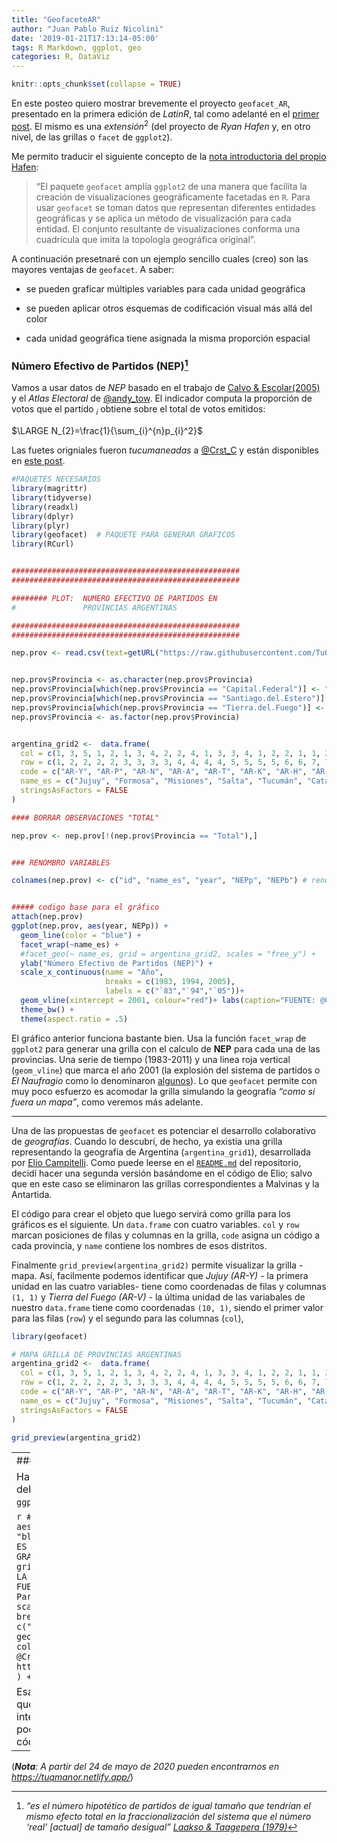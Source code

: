 ```yaml
---
title: "GeofaceteAR"
author: "Juan Pablo Ruiz Nicolini"
date: '2019-01-21T17:13:14-05:00'
tags: R Markdown, ggplot, geo
categories: R, DataViz
---
```


```r
knitr::opts_chunk$set(collapse = TRUE)
```

En este posteo quiero mostrar brevemente el proyecto `geofacet_AR`, presentado en la primera edición de _*LatinR*_, tal como adelanté en el [primer post](https://tuqmano.github.io/2018/01/17/bienvenidos-a-tuqmanor/). El mismo es una $extensión^2$ (del proyecto de _Ryan Hafen_ y, en otro nivel, de las grillas o `facet` de `ggplot2`). 

Me permito traducir el siguiente concepto de la [nota introductoria del propio Hafen](https://ryanhafen.com/blog/geofacet/): 

> "El paquete `geofacet` amplía `ggplot2` de una manera que facilita la creación de visualizaciones geográficamente facetadas en `R`. Para usar `geofacet` se toman datos que representan diferentes entidades geográficas y se aplica un método de visualización para cada entidad. El conjunto resultante de visualizaciones conforma una cuadrícula que imita la topología geográfica original".

A continuación presetnaré con un ejemplo sencillo cuales (creo) son las mayores ventajas de `geofacet`. A saber:

* se pueden graficar múltiples variables para cada unidad geográfica

* se pueden aplicar otros esquemas de codificación visual más allá del color 

* cada unidad geográfica tiene asignada la misma proporción espacial



### Número Efectivo de Partidos (NEP)[^1]

Vamos a usar datos de *NEP*  basado en el trabajo de [Calvo & Escolar(2005)](http://gvptsites.umd.edu/calvo/calvo-escolar-final-completo-Mayo-30.05.pdf) y el *Atlas Electoral* de [\@andy_tow](http://twitter.com/andy_tow). El indicador computa la proporción de votos que el partido $_i$ obtiene sobre el total de votos emitidos:

$\LARGE N_{2}=\frac{1}{\sum_{i}^{n}p_{i}^2}$

Las fuetes origniales fueron *tucumaneadas* a [\@Crst_C](http://twitter.com/Crst_C/) y están disponibles en [este post](http://observablesyhechos.blogspot.com/2014/08/numero-efectivo-de-partidos-en.html).

[^1]: *"es el número hipotético de partidos de igual tamaño que tendrían el mismo efecto total en la fraccionalización del sistema que el número 'real' [actual] de tamaño desigual"* [_Laakso & Taagepera (1979)_](https://en.wikipedia.org/wiki/Effective_number_of_parties)  

```r

#PAQUETES NECESARIOS
library(magrittr)
library(tidyverse)
library(readxl)
library(dplyr)
library(plyr)
library(geofacet)  # PAQUETE PARA GENERAR GRAFICOS
library(RCurl)


###################################################
###################################################

######## PLOT:  NUMERO EFECTIVO DE PARTIDOS EN 
#               PROVINCIAS ARGENTINAS

###################################################
###################################################

nep.prov <- read.csv(text=getURL("https://raw.githubusercontent.com/TuQmano/geofacet_ARG/master/ARGENTINA/ENP_f.csv"),header=T)


nep.prov$Provincia <- as.character(nep.prov$Provincia)
nep.prov$Provincia[which(nep.prov$Provincia == "Capital.Federal")] <- "C.A.B.A."
nep.prov$Provincia[which(nep.prov$Provincia == "Santiago.del.Estero")] <- "S.del.Estero"
nep.prov$Provincia[which(nep.prov$Provincia == "Tierra.del.Fuego")] <- "T.del.Fuego"
nep.prov$Provincia <- as.factor(nep.prov$Provincia)


argentina_grid2 <-  data.frame(
  col = c(1, 3, 5, 1, 2, 1, 3, 4, 2, 2, 4, 1, 3, 3, 4, 1, 2, 2, 1, 1, 2, 1, 1, 1),
  row = c(1, 2, 2, 2, 2, 3, 3, 3, 3, 4, 4, 4, 4, 5, 5, 5, 5, 6, 6, 7, 7, 8, 9, 10),
  code = c("AR-Y", "AR-P", "AR-N", "AR-A", "AR-T", "AR-K", "AR-H", "AR-W", "AR-G", "AR-X", "AR-E", "AR-F", "AR-S", "AR-B", "AR-C", "AR-J", "AR-D", "AR-L", "AR-M", "AR-Q", "AR-R", "AR-U", "AR-Z", "AR-V"),
  name_es = c("Jujuy", "Formosa", "Misiones", "Salta", "Tucumán", "Catamarca", "Chaco", "Corrientes", "S.del.Estero", "Córdoba", "Entre.Ríos", "La.Rioja", "Santa.Fe", "Buenos.Aires", "C.A.B.A.", "San.Juan", "San.Luis", "La.Pampa", "Mendoza", "Neuquén", "Río.Negro", "Chubut", "Santa.Cruz", "T.del.Fuego"),
  stringsAsFactors = FALSE
)

#### BORRAR OBSERVACIONES "TOTAL"

nep.prov <- nep.prov[!(nep.prov$Provincia == "Total"),]


### RENOMBRO VARIABLES

colnames(nep.prov) <- c("id", "name_es", "year", "NEPp", "NEPb") # renombro las variables de l abase de datos de NEP


##### codigo base para el gráfico
attach(nep.prov)
ggplot(nep.prov, aes(year, NEPp)) +
  geom_line(color = "blue") +
  facet_wrap(~name_es) +
  #facet_geo(~ name_es, grid = argentina_grid2, scales = "free_y") +
  ylab("Número Efectivo de Partidos (NEP)") + 
  scale_x_continuous(name = "Año", 
                     breaks = c(1983, 1994, 2005), 
                     labels = c("`83","`94","`05"))+ 
  geom_vline(xintercept = 2001, colour="red")+ labs(caption="FUENTE: @Crst_C - http://observablesyhechos.blogspot.mx" ) +
  theme_bw() +
  theme(aspect.ratio = .5)

```


El gráfico anterior funciona bastante bien. Usa la función `facet_wrap` de `ggplot2` para generar una grilla con el calculo de **NEP** para cada una de las provincias. Una serie de tiempo (1983-2011) y una linea roja vertical (`geom_vline`) que marca el año 2001 (la explosión del sistema de partidos o _El Naufragio_ como lo denominaron [algunos](https://www.jstor.org/stable/3455975)). Lo que `geofacet` permite con muy poco esfuerzo es acomodar la grilla simulando la geografía _"como si fuera un mapa"_, como veremos más adelante. 

---


Una de las propuestas de `geofacet` es potenciar el desarrollo colaborativo de *geografías*. Cuando lo descubrí, de hecho, ya existía una grilla representando la geografía de Argentina (`argentina_grid1`), desarrollada por [Elio Campitelli](). Como puede leerse en el [`README.md`](https://github.com/TuQmano/geofacet_ARG/blob/master/ARGENTINA/README.md) del repositorio, decidí hacer una segunda versión basándome en el código de Elio; salvo que en este caso se eliminaron las grillas correspondientes a Malvinas y la Antartida. 

El código para crear el objeto que luego servirá como grilla para los gráficos es el siguiente. Un `data.frame` con cuatro variables. `col` y `row` marcan posiciones de filas y columnas en la grilla, `code` asigna un código a cada provincia, y `name` contiene los nombres de esos distritos. 

Finalmente `grid_preview(argentina_grid2)` permite visualizar la grilla - mapa. Así, facilmente podemos identificar que *Jujuy (AR-Y)* - la primera unidad en las cuatro variables- tiene como coordenadas de filas y columnas `(1, 1)` y *Tierra del Fuego (AR-V)* - la última unidad de las variabales de nuestro `data.frame` tiene como coordenadas `(10, 1)`, siendo el primer valor para las filas (`row`) y el segundo para las columnas (`col`),



```r

library(geofacet)

# MAPA GRILLA DE PROVINCIAS ARGENTINAS
argentina_grid2 <-  data.frame(
  col = c(1, 3, 5, 1, 2, 1, 3, 4, 2, 2, 4, 1, 3, 3, 4, 1, 2, 2, 1, 1, 2, 1, 1, 1),
  row = c(1, 2, 2, 2, 2, 3, 3, 3, 3, 4, 4, 4, 4, 5, 5, 5, 5, 6, 6, 7, 7, 8, 9, 10),
  code = c("AR-Y", "AR-P", "AR-N", "AR-A", "AR-T", "AR-K", "AR-H", "AR-W", "AR-G", "AR-X", "AR-E", "AR-F", "AR-S", "AR-B", "AR-C", "AR-J", "AR-D", "AR-L", "AR-M", "AR-Q", "AR-R", "AR-U", "AR-Z", "AR-V"),
  name_es = c("Jujuy", "Formosa", "Misiones", "Salta", "Tucumán", "Catamarca", "Chaco", "Corrientes", "S.del.Estero", "Córdoba", "Entre.Ríos", "La.Rioja", "Santa.Fe", "Buenos.Aires", "C.A.B.A.", "San.Juan", "San.Luis", "La.Pampa", "Mendoza", "Neuquén", "Río.Negro", "Chubut", "Santa.Cruz", "T.del.Fuego"),
  stringsAsFactors = FALSE
)

grid_preview(argentina_grid2)

```

---
### `geofacet` + NEP


Habiendo cargado nuestro _mapa_, solo debemos agregar una capa al _chunk_ de `ggplot2`: 

```r

#VERSION GEOFACET  
ggplot(nep.prov, aes(year, NEPp)) +
  geom_line(color = "blue") +
  #facet_wrap(~name_es) + ESTA ES LA LINEA QUE REEMPLAZAMOS DEL GRAIFCO ANTERIOR
  facet_geo(~ name_es, grid = argentina_grid2) +  # ESTA ES LA LINA PARA ORDENAR LA GRILLA COMO SI FUERA UN MAPA
  ylab("Número Efectivo de Partidos (NEP)") + 
  scale_x_continuous(name = "Año", 
                     breaks = c(1983, 1994, 2005), 
                     labels = c("`83","`94","`05"))+ 
  geom_vline(xintercept = 2001, colour="red")+ labs(caption="FUENTE: @Crst_C - http://observablesyhechos.blogspot.mx" ) +
  theme_bw()
```

Esa es la idea básica de qué es y para qué sirve `geofacet`. En un próximo post intentaré con otros ejemplos mostrar un poco más el **detrás de escena** del código. 


---

(***Nota**: A partir del 24 de mayo de 2020 pueden encontrarnos en [https://tuqmanor.netlify.app/](https://tuqmanor.netlify.app/)*)
